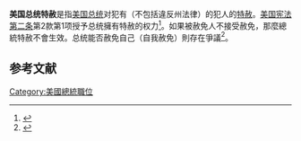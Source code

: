 '''美国总统特赦'''是指[[美国总统|美国总统]]对犯有{{link-en|联邦罪|Federal crime in the United States}}（不包括違反州法律）的犯人的[[特赦|特赦]]。[[美国宪法第二条|美国宪法第二条]]第2款第1项授予总统擁有特赦的权力<ref name="USDOJ">{{Cite web|title=USDOJ: Office of the Pardon Attorney|url=https://www.justice.gov/pardon/index.html|accessdate=2017-08-26|publisher=[[美国司法部|美国司法部]]|archiveurl=https://web.archive.org/web/20150105004108/http://www.justice.gov/pardon/index.html|archivedate=2015-01-05}}</ref>。如果被赦免人不接受赦免，那麼總統特赦不會生效。总统能否赦免自己（自我赦免）則存在爭議<ref name=":1">{{Cite web|title=United States v. Wilson: 32 U.S. 150 (1833)|url=https://supreme.justia.com/cases/federal/us/32/150/case.html|accessdate=July 24, 2017|work=Justia.com}}</ref>。

== 参考文献 ==
{{Reflist}}

{{美国宪法}}

[[Category:美國總統職位|Category:美國總統職位]]